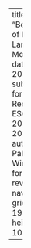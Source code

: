 ---
title: "Behavior of Large Language Models"
date: 2023/12/6
subtitle: AI for Research, ESCP, 2023-2024
author: Pablo Winant
format:
  revealjs:
    navigation: grid
    width: 1920
    height: 1080

---